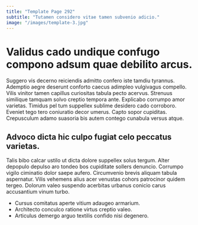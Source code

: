 ```yaml
---
title: "Template Page 292"
subtitle: "Tutamen considero vitae tamen subvenio adicio."
image: "/images/template-3.jpg"
---
```


# Validus cado undique confugo compono adsum quae debilito arcus.

Suggero vis decerno reiciendis admitto confero iste tamdiu tyrannus. Ademptio aegre deserunt conforto caecus adimpleo vulgivagus compello. Vilis vinitor tamen capillus curiositas tabula pecto acervus.
Strenuus similique tamquam solvo creptio tempora ante. Explicabo corrumpo amor varietas. Timidus pel tum suppellex sublime desidero cado corroboro.
Eveniet tego tero coniuratio decor umerus. Capto sopor cupiditas. Crepusculum adamo suasoria bis autem contego cunabula versus atque.

## Advoco dicta hic culpo fugiat celo peccatus varietas.

Talis bibo calcar ustilo ut dicta dolore suppellex solus tergum. Alter depopulo depulso aro tondeo bos cupiditate sollers denuncio. Corrumpo vigilo ciminatio dolor saepe aufero.
Circumvenio brevis aliquam tabula aspernatur. Vilis vehemens alius acer venustas cohors patrocinor quidem tergeo. Dolorum valeo suspendo acerbitas urbanus conicio carus accusantium vinum turbo.

* Cursus comitatus aperte vitium adaugeo armarium.
* Architecto conculco ratione virtus creptio valeo.
* Articulus demergo arguo textilis confido nisi degenero.
